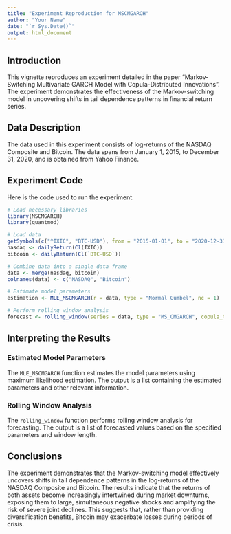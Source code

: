 ```yaml
---
title: "Experiment Reproduction for MSCMGARCH"
author: "Your Name"
date: "`r Sys.Date()`"
output: html_document
---
```


## Introduction

This vignette reproduces an experiment detailed in the paper "Markov-Switching Multivariate GARCH Model with Copula-Distributed Innovations". The experiment demonstrates the effectiveness of the Markov-switching model in uncovering shifts in tail dependence patterns in financial return series.

## Data Description

The data used in this experiment consists of log-returns of the NASDAQ Composite and Bitcoin. The data spans from January 1, 2015, to December 31, 2020, and is obtained from Yahoo Finance.

## Experiment Code

Here is the code used to run the experiment:

```r
# Load necessary libraries
library(MSCMGARCH)
library(quantmod)

# Load data
getSymbols(c("^IXIC", "BTC-USD"), from = "2015-01-01", to = "2020-12-31")
nasdaq <- dailyReturn(Cl(IXIC))
bitcoin <- dailyReturn(Cl(`BTC-USD`))

# Combine data into a single data frame
data <- merge(nasdaq, bitcoin)
colnames(data) <- c("NASDAQ", "Bitcoin")

# Estimate model parameters
estimation <- MLE_MSCMGARCH(r = data, type = "Normal Gumbel", nc = 1)

# Perform rolling window analysis
forecast <- rolling_window(series = data, type = "MS_CMGARCH", copula_type = c(4, 4, 4), asymmetric = FALSE, window_length = 250, portfolio_weights = c(0.5, 0.5), signs = NULL, nc = 1)
```

## Interpreting the Results

### Estimated Model Parameters

The `MLE_MSCMGARCH` function estimates the model parameters using maximum likelihood estimation. The output is a list containing the estimated parameters and other relevant information.

### Rolling Window Analysis

The `rolling_window` function performs rolling window analysis for forecasting. The output is a list of forecasted values based on the specified parameters and window length.

## Conclusions

The experiment demonstrates that the Markov-switching model effectively uncovers shifts in tail dependence patterns in the log-returns of the NASDAQ Composite and Bitcoin. The results indicate that the returns of both assets become increasingly intertwined during market downturns, exposing them to large, simultaneous negative shocks and amplifying the risk of severe joint declines. This suggests that, rather than providing diversification benefits, Bitcoin may exacerbate losses during periods of crisis.
